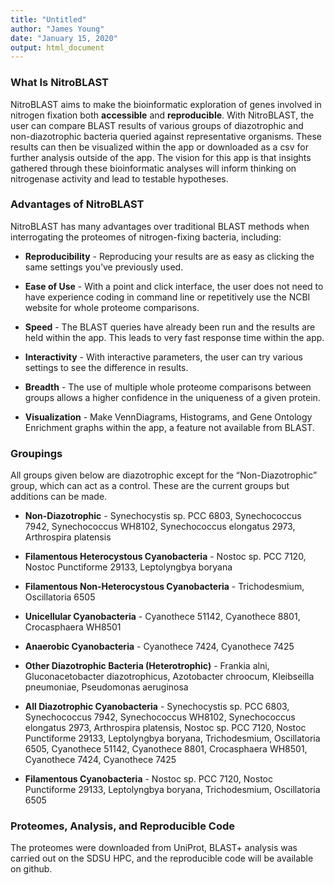 ---
title: "Untitled"
author: "James Young"
date: "January 15, 2020"
output: html_document
---




### What Is NitroBLAST

NitroBLAST aims to make the bioinformatic exploration of genes involved in nitrogen fixation both **accessible** and **reproducible**. With NitroBLAST, the user can compare BLAST results of various groups of diazotrophic and non-diazotrophic bacteria queried against representative organisms. These results can then be visualized within the app or downloaded as a csv for further analysis outside of the app. The vision for this app is that insights gathered through these bioinformatic analyses will inform thinking on nitrogenase activity and lead to testable hypotheses.  

### Advantages of NitroBLAST

NitroBLAST has many advantages over traditional BLAST methods when interrogating the proteomes of nitrogen-fixing bacteria, including:

* **Reproducibility** - Reproducing your results are as easy as clicking the same settings you've previously used.

* **Ease of Use**       - With a point and click interface, the user does not need to have experience                            coding in command line or repetitively use the NCBI website for whole                                  proteome comparisons.

* **Speed**             - The BLAST queries have already been run and the results are held within the app. This leads to very fast response time within the app.

* **Interactivity**     - With interactive parameters, the user can try various settings to see the                              difference in results. 

* **Breadth**           - The use of multiple whole proteome comparisons between groups allows a higher confidence in the uniqueness of a given protein.

* **Visualization**     - Make VennDiagrams, Histograms, and Gene Ontology Enrichment graphs within the app, a feature not available from BLAST.


### Groupings
All groups given below are diazotrophic except for the "Non-Diazotrophic" group, which can act as a control. These are the current groups but additions can be made.

* **Non-Diazotrophic**  - Synechocystis sp. PCC 6803, Synechococcus 7942, Synechococcus WH8102, Synechococcus elongatus 2973, Arthrospira platensis

* **Filamentous Heterocystous Cyanobacteria** - Nostoc sp. PCC 7120, Nostoc Punctiforme 29133, Leptolyngbya boryana

* **Filamentous Non-Heterocystous Cyanobacteria** - Trichodesmium, Oscillatoria 6505

* **Unicellular Cyanobacteria** - Cyanothece 51142, Cyanothece 8801, Crocasphaera WH8501

* **Anaerobic Cyanobacteria** - Cyanothece 7424, Cyanothece 7425

* **Other Diazotrophic Bacteria (Heterotrophic)**  - Frankia alni, Gluconacetobacter diazotrophicus, Azotobacter chroocum, Kleibseilla pneumoniae, Pseudomonas aeruginosa

* **All Diazotrophic Cyanobacteria**  - Synechocystis sp. PCC 6803, Synechococcus 7942, Synechococcus WH8102, Synechococcus elongatus 2973, Arthrospira platensis, Nostoc sp. PCC 7120, Nostoc Punctiforme 29133, Leptolyngbya boryana, Trichodesmium, Oscillatoria 6505, Cyanothece 51142, Cyanothece 8801, Crocasphaera WH8501, Cyanothece 7424, Cyanothece 7425

* **Filamentous Cyanobacteria** - Nostoc sp. PCC 7120, Nostoc Punctiforme 29133, Leptolyngbya boryana, Trichodesmium, Oscillatoria 6505


### Proteomes, Analysis, and Reproducible Code

The proteomes were downloaded from UniProt, BLAST+ analysis was carried out on the SDSU HPC, and the reproducible code will be available on github.










